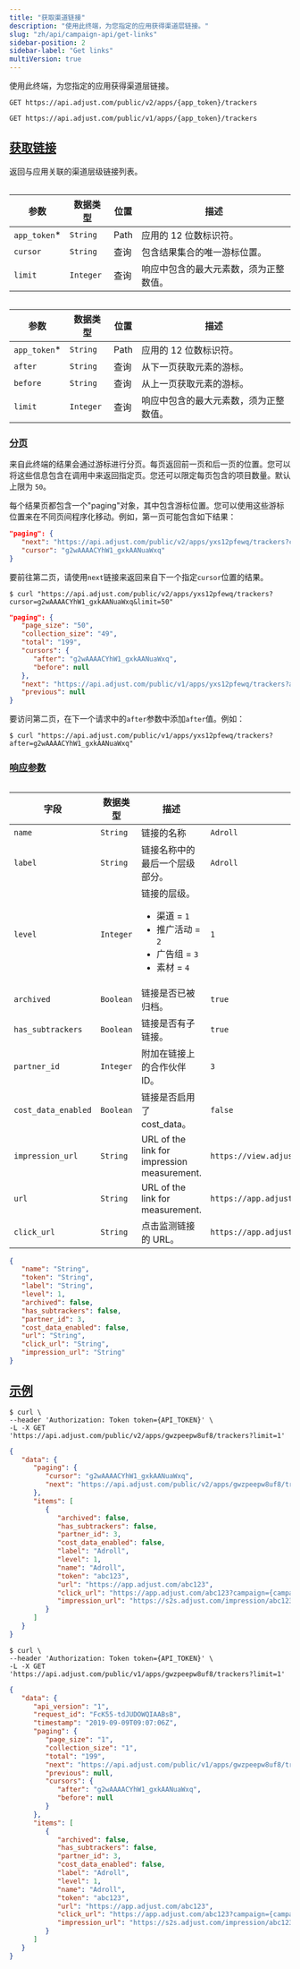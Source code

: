 ```yaml
---
title: "获取渠道链接"
description: "使用此终端，为您指定的应用获得渠道层链接。"
slug: "zh/api/campaign-api/get-links"
sidebar-position: 2
sidebar-label: "Get links"
multiVersion: true
---
```


使用此终端，为您指定的应用获得渠道层链接。

<ApiVersion version="v2">

```http
GET https://api.adjust.com/public/v2/apps/{app_token}/trackers
```

</ApiVersion>
<ApiVersion version="v1">

```http
GET https://api.adjust.com/public/v1/apps/{app_token}/trackers
```

</ApiVersion>

## [获取链接](fetch-links)

返回与应用关联的渠道层级链接列表。

<ApiVersion version="v2">
<Table>

| 参数          | 数据类型  | 位置 | 描述                                   |
| ------------- | --------- | ---- | -------------------------------------- |
| `app_token`\* | `String`  | Path | 应用的 12 位数标识符。                 |
| `cursor`      | `String`  | 查询 | 包含结果集合的唯一游标位置。           |
| `limit`       | `Integer` | 查询 | 响应中包含的最大元素数，须为正整数值。 |

</Table>
</ApiVersion>
<ApiVersion version="v1">
<Table>

| 参数          | 数据类型  | 位置 | 描述                                   |
| ------------- | --------- | ---- | -------------------------------------- |
| `app_token`\* | `String`  | Path | 应用的 12 位数标识符。                 |
| `after`       | `String`  | 查询 | 从下一页获取元素的游标。               |
| `before`      | `String`  | 查询 | 从上一页获取元素的游标。               |
| `limit`       | `Integer` | 查询 | 响应中包含的最大元素数，须为正整数值。 |

</Table>
</ApiVersion>

### [分页](pagination)

来自此终端的结果会通过游标进行分页。每页返回前一页和后一页的位置。您可以将这些信息包含在调用中来返回指定页。您还可以限定每页包含的项目数量。默认上限为 `50`。

每个结果页都包含一个"paging"对象，其中包含游标位置。您可以使用这些游标位置来在不同页间程序化移动。例如，第一页可能包含如下结果：

<ApiVersion version="v2">

```json
"paging": {
   "next": "https://api.adjust.com/public/v2/apps/yxs12pfewq/trackers?cursor=g2wAAAACYhW1_gxkAANuaWxq&limit=50",
   "cursor": "g2wAAAACYhW1_gxkAANuaWxq"
}
```

要前往第二页，请使用`next`链接来返回来自下一个指定`cursor`位置的结果。

```console
$ curl "https://api.adjust.com/public/v2/apps/yxs12pfewq/trackers?cursor=g2wAAAACYhW1_gxkAANuaWxq&limit=50"
```

</ApiVersion>
<ApiVersion version="v1">

```json
"paging": {
   "page_size": "50",
   "collection_size": "49",
   "total": "199",
   "cursors": {
      "after": "g2wAAAACYhW1_gxkAANuaWxq",
      "before": null
   },
   "next": "https://api.adjust.com/public/v1/apps/yxs12pfewq/trackers?after=g2wAAAACYhW1_gxkAANuaWxq&limit=50",
   "previous": null
}
```

要访问第二页，在下一个请求中的`after`参数中添加`after`值。例如：

```console
$ curl "https://api.adjust.com/public/v1/apps/yxs12pfewq/trackers?after=g2wAAAACYhW1_gxkAANuaWxq"
```

</ApiVersion>

### [响应参数](response-parameters)

<Table search>

| 字段                | 数据类型  | 描述                                                                                                         | 示例                                        |
| ------------------- | --------- | ------------------------------------------------------------------------------------------------------------ | ------------------------------------------- |
| `name`              | `String`  | 链接的名称                                                                                                   | `Adroll`                                    |
| `label`             | `String`  | 链接名称中的最后一个层级部分。                                                                               | `Adroll`                                    |
| `level`             | `Integer` | 链接的层级。<br/><ul><li>渠道 = `1`</li><li>推广活动 = `2`</li><li>广告组 = `3`</li><li>素材 = `4`</li></ul> | `1`                                         |
| `archived`          | `Boolean` | 链接是否已被归档。                                                                                           | `true`                                      |
| `has_subtrackers`   | `Boolean` | 链接是否有子链接。                                                                                           | `true`                                      |
| `partner_id`        | `Integer` | 附加在链接上的合作伙伴 ID。                                                                                  | `3`                                         |
| `cost_data_enabled` | `Boolean` | 链接是否启用了 cost_data。                                                                                   | `false`                                     |
| `impression_url`    | `String`  | URL of the link for impression measurement.                                                                  | `https://view.adjust.com/impression/abc123` |
| `url`               | `String`  | URL of the link for measurement.                                                                             | `https://app.adjust.com/abc123`             |
| `click_url`         | `String`  | 点击监测链接的 URL。                                                                                         | `https://app.adjust.com/abc123`             |

</Table>

```json
{
   "name": "String",
   "token": "String",
   "label": "String",
   "level": 1,
   "archived": false,
   "has_subtrackers": false,
   "partner_id": 3,
   "cost_data_enabled": false,
   "url": "String",
   "click_url": "String",
   "impression_url": "String"
}
```

## [示例](example)

<ApiVersion version="v2">

```console
$ curl \
--header 'Authorization: Token token={API_TOKEN}' \
-L -X GET 'https://api.adjust.com/public/v2/apps/gwzpeepw8uf8/trackers?limit=1'
```

```json
{
   "data": {
      "paging": {
         "cursor": "g2wAAAACYhW1_gxkAANuaWxq",
         "next": "https://api.adjust.com/public/v2/apps/gwzpeepw8uf8/trackers?after=g2wAAAACYhW1_gxkAANuaWxq&limit=1"
      },
      "items": [
         {
            "archived": false,
            "has_subtrackers": false,
            "partner_id": 3,
            "cost_data_enabled": false,
            "label": "Adroll",
            "level": 1,
            "name": "Adroll",
            "token": "abc123",
            "url": "https://app.adjust.com/abc123",
            "click_url": "https://app.adjust.com/abc123?campaign={campaign_name}&idfa={idfa}&deeplink=http%3A%2F%2Fa.b%2Fc%3Fd%3D1%26e%3D%%MACROS%%",
            "impression_url": "https://s2s.adjust.com/impression/abc123?campaign={campaign_name}&idfa={idfa}&s2s=1"
         }
      ]
   }
}
```

</ApiVersion>
<ApiVersion version="v1">

```console
$ curl \
--header 'Authorization: Token token={API_TOKEN}' \
-L -X GET 'https://api.adjust.com/public/v1/apps/gwzpeepw8uf8/trackers?limit=1'
```

```json
{
   "data": {
      "api_version": "1",
      "request_id": "FcK55-tdJUDOWQIAABsB",
      "timestamp": "2019-09-09T09:07:06Z",
      "paging": {
         "page_size": "1",
         "collection_size": "1",
         "total": "199",
         "next": "https://api.adjust.com/public/v1/apps/gwzpeepw8uf8/trackers?after=g2wAAAACYhW1_gxkAANuaWxq&limit=1",
         "previous": null,
         "cursors": {
            "after": "g2wAAAACYhW1_gxkAANuaWxq",
            "before": null
         }
      },
      "items": [
         {
            "archived": false,
            "has_subtrackers": false,
            "partner_id": 3,
            "cost_data_enabled": false,
            "label": "Adroll",
            "level": 1,
            "name": "Adroll",
            "token": "abc123",
            "url": "https://app.adjust.com/abc123",
            "click_url": "https://app.adjust.com/abc123?campaign={campaign_name}&idfa={idfa}&deeplink=http%3A%2F%2Fa.b%2Fc%3Fd%3D1%26e%3D%%MACROS%%",
            "impression_url": "https://s2s.adjust.com/impression/abc123?campaign={campaign_name}&idfa={idfa}&s2s=1"
         }
      ]
   }
}
```

</ApiVersion>
